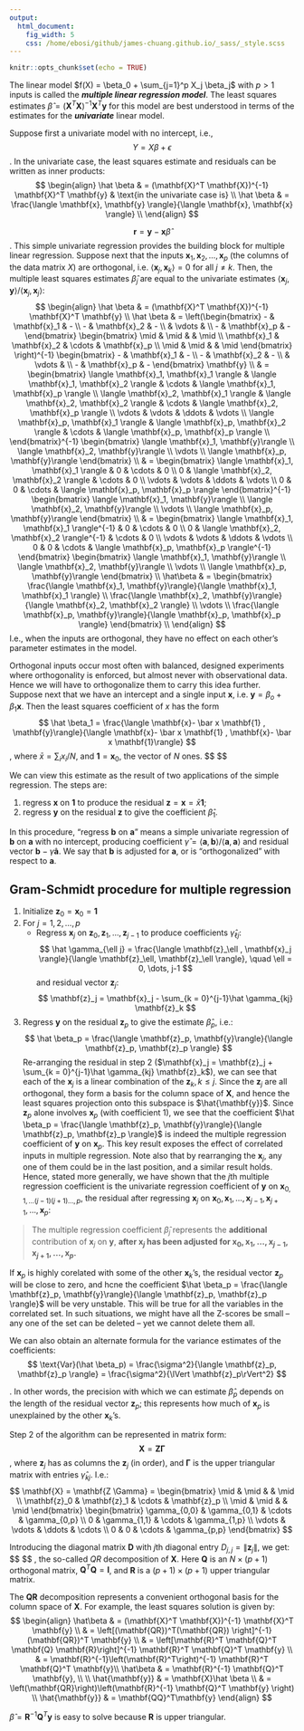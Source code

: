 ```yaml
---
output:
  html_document:
    fig_width: 5
    css: /home/ebosi/github/james-chuang.github.io/_sass/_style.scss
---
```


```r
knitr::opts_chunk$set(echo = TRUE)
```

The linear model $f(X) = \beta_0 + \sum_{j=1}^p X_j \beta_j$ with $p > 1$ inputs is called the ***multiple linear regression model***. The least squares estimates $\hat\beta = (\mathbf{X}^T \mathbf{X})^{-1} \mathbf{X}^T \mathbf{y}$ for this model are best understood in terms of the estimates for the ***univariate*** linear model.

Suppose first a univariate model with no intercept, i.e.,
$$
Y = X \beta + \epsilon
$$
. In the univariate case, the least squares estimate and residuals can be written as inner products:
$$
\begin{align}
\hat \beta & = (\mathbf{X}^T \mathbf{X})^{-1} \mathbf{X}^T \mathbf{y} & \text{in the univariate case is} \\
\hat \beta & = \frac{\langle \mathbf{x}, \mathbf{y} \rangle}{\langle \mathbf{x}, \mathbf{x} \rangle} \\
\end{align}
$$

$$
\mathbf{r} = \mathbf{y}- \mathbf{x} \hat \beta
$$
. This simple univariate regression provides the building block for multiple linear regression. Suppose next that the inputs $\mathbf{x}_1, \mathbf{x}_2, \dots, \mathbf{x}_p$ (the columns of the data matrix $X$) are orthogonal, i.e. $\langle \mathbf{x}_j,\mathbf{x}_k \rangle = 0$ for all $j \neq k$. Then, the multiple least squares estimates $\hat \beta_j$ are equal to the univariate estimates $\langle \mathbf{x}_j, \mathbf{y}\rangle/ \langle \mathbf{x}_j, \mathbf{x}_j \rangle$:
$$
\begin{align}
\hat \beta & = (\mathbf{X}^T \mathbf{X})^{-1} \mathbf{X}^T \mathbf{y} \\
\hat \beta & =  \left(\begin{bmatrix}
                - & \mathbf{x}_1  & - \\
                - & \mathbf{x}_2  & - \\
                  & \vdots        &   \\
                - & \mathbf{x}_p  & -
                \end{bmatrix}
                \begin{bmatrix}
                \mid          & \mid          &         & \mid          \\
                \mathbf{x}_1  & \mathbf{x}_2  & \cdots  & \mathbf{x}_p  \\
                \mid          & \mid          &         & \mid
                \end{bmatrix}
                \right)^{-1}
                \begin{bmatrix}
                - & \mathbf{x}_1  & - \\
                - & \mathbf{x}_2  & - \\
                  & \vdots        &   \\
                - & \mathbf{x}_p  & -
                \end{bmatrix}
                \mathbf{y} \\
          & = \begin{bmatrix}
              \langle \mathbf{x}_1, \mathbf{x}_1 \rangle  & \langle \mathbf{x}_1, \mathbf{x}_2 \rangle & \cdots & \langle \mathbf{x}_1, \mathbf{x}_p \rangle \\
              \langle \mathbf{x}_2, \mathbf{x}_1 \rangle  & \langle \mathbf{x}_2, \mathbf{x}_2 \rangle & \cdots & \langle \mathbf{x}_2, \mathbf{x}_p \rangle \\
              \vdots                                      & \vdots                                     & \ddots & \vdots \\
              \langle \mathbf{x}_p, \mathbf{x}_1 \rangle  & \langle \mathbf{x}_p, \mathbf{x}_2 \rangle & \cdots & \langle \mathbf{x}_p, \mathbf{x}_p \rangle \\
              \end{bmatrix}^{-1}
              \begin{bmatrix}
              \langle \mathbf{x}_1, \mathbf{y}\rangle \\
              \langle \mathbf{x}_2, \mathbf{y}\rangle \\
              \vdots                                  \\
              \langle \mathbf{x}_p, \mathbf{y}\rangle
              \end{bmatrix} \\
          & = \begin{bmatrix}
              \langle \mathbf{x}_1, \mathbf{x}_1 \rangle & 0 & \cdots  & 0 \\
              0 & \langle \mathbf{x}_2, \mathbf{x}_2 \rangle & \cdots  & 0 \\
              \vdots  & \vdots  & \ddots  & \vdots  \\
              0 & 0 & \cdots & \langle \mathbf{x}_p, \mathbf{x}_p \rangle 
              \end{bmatrix}^{-1}
              \begin{bmatrix}
              \langle \mathbf{x}_1, \mathbf{y}\rangle \\
              \langle \mathbf{x}_2, \mathbf{y}\rangle \\
              \vdots                                  \\
              \langle \mathbf{x}_p, \mathbf{y}\rangle
              \end{bmatrix} \\
          & =  \begin{bmatrix}
              \langle \mathbf{x}_1, \mathbf{x}_1 \rangle^{-1} & 0 & \cdots  & 0 \\
              0 & \langle \mathbf{x}_2, \mathbf{x}_2 \rangle^{-1} & \cdots  & 0 \\
              \vdots  & \vdots  & \ddots  & \vdots  \\
              0 & 0 & \cdots & \langle \mathbf{x}_p, \mathbf{x}_p \rangle^{-1}
              \end{bmatrix}
              \begin{bmatrix}
              \langle \mathbf{x}_1, \mathbf{y}\rangle \\
              \langle \mathbf{x}_2, \mathbf{y}\rangle \\
              \vdots                                  \\
              \langle \mathbf{x}_p, \mathbf{y}\rangle
              \end{bmatrix} \\
\hat\beta & = \begin{bmatrix}
              \frac{\langle \mathbf{x}_1, \mathbf{y}\rangle}{\langle \mathbf{x}_1, \mathbf{x}_1 \rangle} \\
              \frac{\langle \mathbf{x}_2, \mathbf{y}\rangle}{\langle \mathbf{x}_2, \mathbf{x}_2 \rangle} \\
              \vdots                                  \\
              \frac{\langle \mathbf{x}_p, \mathbf{y}\rangle}{\langle \mathbf{x}_p, \mathbf{x}_p \rangle}
              \end{bmatrix} \\
\end{align}
$$
I.e., when the inputs are orthogonal, they have no effect on each other's parameter estimates in the model.

Orthogonal inputs occur most often with balanced, designed experiments where orthogonality is enforced, but almost never with observational data. Hence we will have to orthogonalize them to carry this idea further. Suppose next that we have an intercept and a single input $\mathbf{x}$, i.e. $\mathbf{y} = \beta_o + \beta_1 \mathbf{x}$. Then the least squares coefficient of $x$ has the form
$$
\hat \beta_1 = \frac{\langle \mathbf{x}- \bar x \mathbf{1} , \mathbf{y}\rangle}{\langle \mathbf{x}- \bar x \mathbf{1} , \mathbf{x}- \bar x \mathbf{1}\rangle}
$$
, where $\bar x = \sum_i x_i/N$, and $\mathbf{1} = \mathbf{x}_0$, the vector of $N$ ones.
$$
\begin{align}
\hat \beta  & = (\mathbf{X}^T \mathbf{X})^{-1} \mathbf{X}^T \mathbf{y} \\
            & = \left(\begin{bmatrix}
            - & \mathbf{1}    & - \\
            - & \mathbf{x}_1  & - 
            \end{bmatrix}
            \begin{bmatrix}
            \mid        & \mid          \\
            \mathbf{1}  & \mathbf{x}_1  \\
            \mid        & \mid
            \end{bmatrix}
            \right)^{-1}
            \begin{bmatrix}
            - & \mathbf{1}    & - \\
            - & \mathbf{x}_1  & - 
            \end{bmatrix}
            \mathbf{y} \\
        & = \begin{bmatrix}
            \langle \mathbf{1}, \mathbf{1} \rangle  & \langle \mathbf{1}, \mathbf{x}_1 \rangle \\
            \langle \mathbf{x}_1, \mathbf{1}\rangle & \langle \mathbf{x}_1, \mathbf{x}_1\rangle
            \end{bmatrix}^{-1}
            \begin{bmatrix}
            \langle \mathbf{1}, \mathbf{y} \rangle \\
            \langle \mathbf{x}, \mathbf{y} \rangle
            \end{bmatrix} \\
            
        & = \\
        
        & = \\
            
        & = \langle \quad \rangle\langle \mathbf{1}, \mathbf{y}\rangle + \langle \quad \rangle \langle \mathbf{x}, \mathbf{y}\rangle        \\    
        & = \frac{-\langle \mathbf{x}_1,\mathbf{1} \rangle \langle \mathbf{1}, \mathbf{y} \rangle + \langle \mathbf{1}, \mathbf{1} \rangle \langle \mathbf{x}_1, \mathbf{y} \rangle}{\langle \mathbf{1}, \mathbf{1}\rangle\langle \mathbf{x}_1, \mathbf{x}_1 \rangle- \langle \mathbf{x}_1, \mathbf{1}\rangle \langle \mathbf{1}, \mathbf{x}_1\rangle}\\
        
        & = \frac{- \sum_i x_i \sum_i y_i + N \sum_i x_i y_i}{N \sum_i x_i^2- \sum_i x_i \sum_i x_i}\\
        
        & =  \frac{\langle \mathbf{x}- \left(\frac{\sum_i x_i}{N} \right)\mathbf{1}, \mathbf{y}\rangle}{\langle \mathbf{x}- \left(\frac{\sum_i x_i}{N} \right) \mathbf{1},\mathbf{x}- \left(\frac{\sum_i x_i}{N} \right) \mathbf{1}\rangle}  \\
        & = \frac{\langle \mathbf{x}- \bar x \mathbf{1}, \mathbf{y}\rangle}{\langle \mathbf{x}- \bar x \mathbf{1},\mathbf{x}- \bar x \mathbf{1}\rangle}
\end{align}
$$

We can view this estimate as the result of two applications of the simple regression. The steps are:

1. regress $\mathbf{x}$ on $\mathbf{1}$ to produce the residual $\mathbf{z} = \mathbf{x} = \bar x \mathbf{1}$;
2. regress $\mathbf{y}$ on the residual $\mathbf{z}$ to give the coefficient $\hat \beta_1$.

In this procedure, "regress $\mathbf{b}$ on $\mathbf{a}$" means a simple univariate regression of $\mathbf{b}$ on $\mathbf{a}$ with no intercept, producing coefficient $\hat \gamma = \langle \mathbf{a}, \mathbf{b} \rangle/\langle \mathbf{a}, \mathbf{a} \rangle$ and residual vector $\mathbf{b} - \hat \gamma \mathbf{a}$. We say that $\mathbf{b}$ is adjusted for $\mathbf{a}$, or is "orthogonalized" with respect to $\mathbf{a}$.

## **Gram-Schmidt procedure for multiple regression**

1. Initialize $\mathbf{z}_0 = \mathbf{x}_0 = \mathbf{1}$
2. For $j = 1,2, \dots, p$
    - Regress $\mathbf{x}_j$ on $\mathbf{z}_0, \mathbf{z}_1, \dots, \mathbf{z}_{j-1}$ to produce coefficients $\hat \gamma_{\ell j}$:
    $$
    \hat \gamma_{\ell j} = \frac{\langle \mathbf{z}_\ell , \mathbf{x}_j \rangle}{\langle \mathbf{z}_\ell, \mathbf{z}_\ell \rangle}, \quad \ell = 0, \dots, j-1
    $$
    and residual vector $\mathbf{z}_j$:
    $$
    \mathbf{z}_j = \mathbf{x}_j - \sum_{k = 0}^{j-1}\hat \gamma_{kj} \mathbf{z}_k
    $$
3. Regress $\mathbf{y}$ on the residual $\mathbf{z}_p$ to give the estimate $\hat \beta_p$, i.e.:
  $$
  \hat \beta_p = \frac{\langle \mathbf{z}_p, \mathbf{y}\rangle}{\langle \mathbf{z}_p, \mathbf{z}_p \rangle}
  $$
Re-arranging the residual in step 2 ($\mathbf{x}_j = \mathbf{z}_j + \sum_{k = 0}^{j-1}\hat \gamma_{kj} \mathbf{z}_k$), we can see that each of the $\mathbf{x}_j$ is a linear combination of the $\mathbf{z}_k, k \leq j$. Since the $\mathbf{z}_j$ are all orthogonal, they form a basis for the column space of $\mathbf{X}$, and hence the least squares projection onto this subspace is $\hat{\mathbf{y}}$. Since $\mathbf{z}_p$ alone involves $\mathbf{x}_p$ (with coefficient 1), we see that the coefficient $\hat \beta_p = \frac{\langle \mathbf{z}_p, \mathbf{y}\rangle}{\langle \mathbf{z}_p, \mathbf{z}_p \rangle}$ is indeed the multiple regression coefficient of $\mathbf{y}$ on $\mathbf{x}_p$. This key result exposes the effect of correlated inputs in multiple regression. Note also that by rearranging the $\mathbf{x}_j$, any one of them could be in the last position, and a similar result holds. Hence, stated more generally, we have shown that the $j$th multiple regression coefficient is the univariate regression coefficient of $\mathbf{y}$ on $\mathbf{x}_{0,1,\dots(j-1)(j+1)\dots,p}$, the residual after regressing $\mathbf{x}_j$ on $\mathbf{x}_0, \mathbf{x}_1, \dots, \mathbf{x}_{j-1}, \mathbf{x}_{j+1}, \dots, \mathbf{x}_p$:

> The multiple regression coefficient $\hat \beta_j$ represents the **additional** contribution of $\mathbf{x}_j$ on $\mathbf{y}$, **after $\mathbf{x}_j$ has been adjusted for $\mathbf{x}_0, \mathbf{x}_1, \dots, \mathbf{x}_{j-1}, \mathbf{x}_{j+1}, \dots, \mathbf{x}_{p}$.**

If $\mathbf{x}_p$ is highly corelated with some of the other $\mathbf{x}_k$'s, the residual vector $\mathbf{z}_p$ will be close to zero, and hcne the coefficient $\hat \beta_p = \frac{\langle \mathbf{z}_p, \mathbf{y}\rangle}{\langle \mathbf{z}_p, \mathbf{z}_p \rangle}$ will be very unstable. This will be true for all the variables in the correlated set. In such situations, we might have all the Z-scores be small -- any one of the set can be deleted -- yet we cannot delete them all.

We can also obtain an alternate formula for the variance estimates of the coefficients:
$$
\text{Var}(\hat \beta_p) = \frac{\sigma^2}{\langle \mathbf{z}_p, \mathbf{z}_p \rangle} = \frac{\sigma^2}{\lVert \mathbf{z}_p\rVert^2} 
$$

. In other words, the precision with which we can estimate $\hat \beta_p$ depends on the length of the residual vector $\mathbf{z}_p$; this represents how much of $\mathbf{x}_p$ is unexplained by the other $\mathbf{x}_k$'s.

Step 2 of the algorithm can be represented in matrix form:
$$
\mathbf{X} = \mathbf{Z}\mathbf{\Gamma}
$$
, where $\mathbf{z}_j$ has as columns the $\mathbf{z}_j$ (in order), and $\mathbf{\Gamma}$ is the upper triangular matrix with entries $\hat \gamma_{kj}$. I.e.:
$$
\mathbf{X} = 
\mathbf{Z \Gamma} = \begin{bmatrix}
                    \mid          & \mid          &         & \mid          \\
                    \mathbf{z}_0  & \mathbf{z}_1  & \cdots  & \mathbf{z}_p  \\
                    \mid          & \mid          &         & \mid
                    \end{bmatrix}
                    \begin{bmatrix}
                    \gamma_{0,0}  & \gamma_{0,1}  & \cdots  & \gamma_{0,p}  \\
                    0             & \gamma_{1,1}  & \cdots  & \gamma_{1,p}  \\
                    \vdots        & \vdots        & \ddots  & \cdots        \\
                    0             & 0             & \cdots  & \gamma_{p,p}  
                    \end{bmatrix}
$$

Introducing the diagonal matrix $\mathbf{D}$ with $j$th diagonal entry $D_{j,j} = \lVert \mathbf{z}_j \rVert$, we get:
$$
\begin{align}
\mathbf{X}  & = \mathbf{ZD}^{-1}\mathbf{D \Gamma} \\
            & = \mathbf{QR}

\end{align}
$$
, the so-called $QR$ decomposition of $\mathbf{X}$. Here $\mathbf{Q}$ is an $N \times (p + 1)$ orthogonal matrix, $\mathbf{Q}^T \mathbf{Q}=\mathbf{I}$, and $\mathbf{R}$ is a $(p+1) \times (p+1)$ upper triangular matrix.

The $\mathbf{QR}$ decomposition represents a convenient orthogonal basis for the column space of $\mathbf{X}$. For example, the least squares solution is given by:
$$
\begin{align}
\hat\beta         & = (\mathbf{X}^T \mathbf{X})^{-1} \mathbf{X}^T \mathbf{y} \\
                  & = \left[(\mathbf{QR})^T(\mathbf{QR}) \right]^{-1} (\mathbf{QR})^T \mathbf{y} \\
                  & = \left[\mathbf{R}^T \mathbf{Q}^T \mathbf{Q} \mathbf{R}\right]^{-1} \mathbf{R}^T \mathbf{Q}^T \mathbf{y} \\
                  & = \mathbf{R}^{-1}\left(\mathbf{R}^T\right)^{-1} \mathbf{R}^T \mathbf{Q}^T \mathbf{y}\\
\hat\beta         & = \mathbf{R}^{-1} \mathbf{Q}^T \mathbf{y}, \\
                  \\
\hat{\mathbf{y}}  & = \mathbf{X}\hat \beta \\
                  & = \left(\mathbf{QR}\right)\left(\mathbf{R}^{-1} \mathbf{Q}^T \mathbf{y} \right) \\
\hat{\mathbf{y}}  & = \mathbf{QQ}^T\mathbf{y}
\end{align}
$$

$\hat\beta = \mathbf{R}^{-1} \mathbf{Q}^T \mathbf{y}$ is easy to solve because $\mathbf{R}$ is upper triangular.
